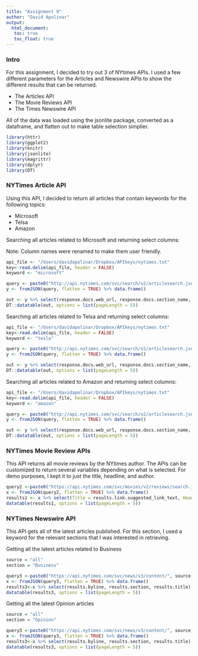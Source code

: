 ```yaml
---
title: "Assignment 9"
author: "David Apolinar"
output: 
  html_document:
   toc: true
   toc_float: true
---
```


  
### Intro {.tabset .tabset-fade .tabset-pills}

For this assignment, I decided to try out 3 of NYtimes APIs. I used a few different parameters for the Articles and Newswire APIs to show the different results that can be returned. 

* The Articles API
* The Movie Reviews API
* The Times Newswire API 

All of the data was loaded using the jsonlite package, converted as a dataframe, and flatten out to make table selection simplier.

```r
library(httr)
library(ggplot2)
library(knitr)
library(jsonlite)
library(magrittr)
library(dplyr)
library(DT)

```   
 
### NYTimes Article API

Using this API, I decided to return all articles that contain keywords for the following topics:

* Microsoft
* Telsa
* Amazon

Searching all articles related to Microsoft and returning select columns:

Note: Column names were renamed to make them user friendly.

```r
api_file <- "/Users/davidapolinar/Dropbox/APIkeys/nytimes.txt"
key<-read.delim(api_file, header = FALSE)
keyword <- "microsoft"

query <- paste0("http://api.nytimes.com/svc/search/v2/articlesearch.json?", "q=",keyword,"&api-key=",key$V1 ,sep = "")
y <- fromJSON(query, flatten = TRUE) %>% data.frame()

out <- y %>% select(response.docs.web_url, response.docs.section_name, response.docs.headline.main, response.docs.byline.original) %>% rename(URL = response.docs.web_url, SectionName = response.docs.section_name, Headline = response.docs.headline.main, Author=response.docs.byline.original)
DT::datatable(out, options = list(pageLength = 5))
```

Searching all articles related to Telsa and returning select columns:

```r
api_file <- "/Users/davidapolinar/Dropbox/APIkeys/nytimes.txt"
key<-read.delim(api_file, header = FALSE)
keyword <- "tesla"

query <- paste0("http://api.nytimes.com/svc/search/v2/articlesearch.json?", "q=",keyword,"&api-key=",key$V1 ,sep = "")
y <- fromJSON(query, flatten = TRUE) %>% data.frame()

out <- y %>% select(response.docs.web_url, response.docs.section_name, response.docs.headline.main, response.docs.byline.original) %>% rename(URL = response.docs.web_url, SectionName = response.docs.section_name, Headline = response.docs.headline.main, Author=response.docs.byline.original)
DT::datatable(out, options = list(pageLength = 5))
```

Searching all articles related to Amazon and returning select columns:

```r
api_file <- "/Users/davidapolinar/Dropbox/APIkeys/nytimes.txt"
key<-read.delim(api_file, header = FALSE)
keyword <- "amazon"

query <- paste0("http://api.nytimes.com/svc/search/v2/articlesearch.json?", "q=",keyword,"&api-key=",key$V1 ,sep = "")
y <- fromJSON(query, flatten = TRUE) %>% data.frame()

out <- y %>% select(response.docs.web_url, response.docs.section_name, response.docs.headline.main, response.docs.byline.original) %>% rename(URL = response.docs.web_url, SectionName = response.docs.section_name, Headline = response.docs.headline.main, Author=response.docs.byline.original)
DT::datatable(out, options = list(pageLength = 5))
```


### NYTimes Movie Review APIs

This API returns all movie reviews by the NYtimes author. The APIs can be customized to return several variables depending on what is selected. For demo purposes, I kept it to just the title, headline, and author.

```r
query2 <-paste0("https://api.nytimes.com/svc/movies/v2/reviews/search.json?", "api-key=",key$V1 ,sep = "")
x <- fromJSON(query2, flatten = TRUE) %>% data.frame()
results1 <- x %>% select(Title = results.link.suggested_link_text, Headline = results.headline, Author = results.byline)
datatable(results1, options = list(pageLength = 5))
```

### NYTimes Newswire API

This API gets all of the latest articles published. For this section, I used a keyword for the relevant sections that I was interested in retrieving.

Getting all the latest articles related to Business

```r
source = "all"
section = "Business"

query3 <-paste0("https://api.nytimes.com/svc/news/v3/content/", source, "/", section, "?api-key=",key$V1 ,sep = "")
x <- fromJSON(query3, flatten = TRUE) %>% data.frame() 
results3<-x %>% select(results.byline, results.section, results.title) %>% rename(Author=results.byline, Section=results.section, Title=results.title)
datatable(results3, options = list(pageLength = 5))
```

Getting all the latest Opinion articles

```r
source = "all"
section = "Opinion"

query3 <-paste0("https://api.nytimes.com/svc/news/v3/content/", source, "/", section, "?api-key=",key$V1 ,sep = "")
x <- fromJSON(query3, flatten = TRUE) %>% data.frame() 
results3<-x %>% select(results.byline, results.section, results.title) %>% rename(Author=results.byline, Section=results.section, Title=results.title)
datatable(results3, options = list(pageLength = 5))
```
